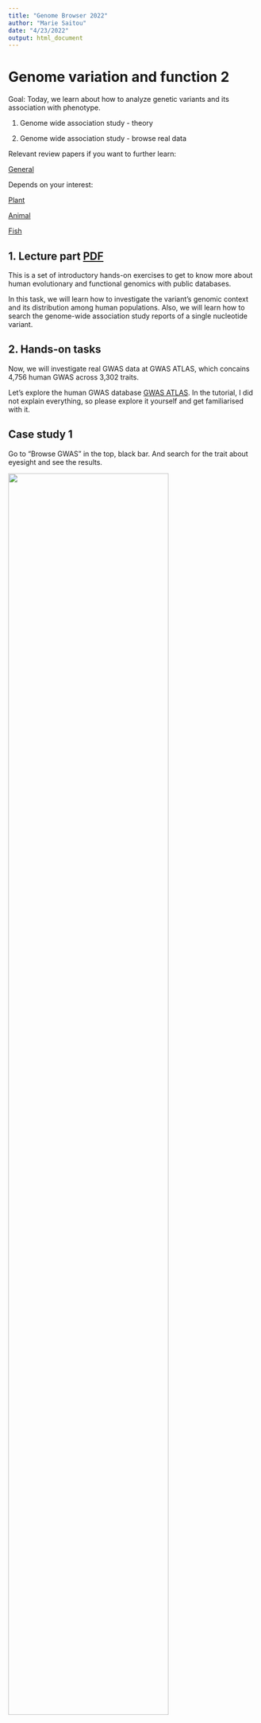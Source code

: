 ```yaml
---
title: "Genome Browser 2022"
author: "Marie Saitou"
date: "4/23/2022"
output: html_document
---
```



# Genome variation and function 2

Goal: Today, we learn about how to analyze genetic variants and its association with phenotype.

(1) Genome wide association study - theory

(2) Genome wide association study - browse real data

Relevant review papers if you want to further learn:

[General](https://www.nature.com/articles/s41576-019-0127-1)

Depends on your interest:

[Plant](https://www.nature.com/articles/nrg.2017.82) 

[Animal](https://www.nature.com/articles/s41576-018-0082-2)

[Fish](https://www.nature.com/articles/s41576-020-0227-y)



## 1. Lecture part [PDF](/assets/Bio322.2022/bio322_2022/Bio322_module2_functional_genomics2.pdf)

This is a set of introductory hands-on exercises to get to know more about human evolutionary and functional genomics with public databases.


In this task, we will learn how to investigate the variant's genomic context and its distribution among human populations. Also, we will learn how to search the genome-wide association study reports of a single nucleotide variant.



## 2. Hands-on tasks


Now, we will investigate real GWAS data at GWAS ATLAS, which concains 4,756 human GWAS across 3,302 traits.

Let's explore the human GWAS database [GWAS ATLAS](https://atlas.ctglab.nl/). In the tutorial, I did not explain everything, so please explore it yourself and get familiarised with it.


## Case study 1

Go to "Browse GWAS" in the top, black bar. And search for the trait about eyesight and see the results.


![](/assets/Bio322.2022/eye.png){width=80%}


## Questions 1

Q1-1. Examine the Manhattan plot. Where do you see the peak? How can we interpret this? 

Q1-2. See the left table. How many individuals were investigated?

Q1-3. How many variants were investigated?

Q1-4. See the bottom Manhattan plot with gene annotations. What is the top-associated gene?

Q1-5. (Discuss within groups) - Do some literature search about the top-associated gene and assume how this gene is associated with the trait, "Reason for glasses/contact lenses: For short-sightedness".


### Result 1
<details>
  <summary> **Click to display**</summary>      
  
https://atlas.ctglab.nl/traitDB/3539

A1-1. There are multiple peaks, in the chromosomes 1, 2, 4, 6, 8, 10, 15...  The obserbation implies that multiple loci are associated with this trait (The trait is polygenic).

A1-2. 78647 samples (See the left box, "N")

A1-3. 9223534 SNPs (See the left box, "Nshps")

A1-4. Reference: T. Alternative: TAGACACTGTCTACCGAAATGTAGACACTGTCTACCGAAATG

A1-5. Discuss within groups.

</details> 


## Case study 2

Go to "Browse GWAS" in the top, black bar. And search for the trait about hair morphology and see the results.


![](/assets/Bio322.2022/hair.png){width=80%}

## Questions 2

Q2-1. Examine the Manhattan plot. Where do you see the peak? How can we interpret this? 

Q2-2. See the left table. How many individuals were investigated?

Q2-3. How many variants were investigated?

Q2-4. See the table under the Manhattan plot with gene annotations. What is the ID of top-associated SNP? (SNP ID: rsXXXXX)

Q2-5. Discuss within the groups - Go to [GGV map browser](https://popgen.uchicago.edu/ggv/) and enter the SNP ID above to see the global distribution of this variant. "A" is the straight hair allele, and "G" is the curly hair allele. What can we estimate from the map?





### Result 2
<details>
  <summary> **Click to display**</summary>      

https://atlas.ctglab.nl/traitDB/4023


A2-1. There is one big peak at chromosome 2. It is plausible that one genetic factor with very strong effect is associated with this trait.

A2-2. 4878 individuals

A2-3. 560921 SNPs

A2-4. rs260643 

A2-5. Discuss within groups. 

</details> 




